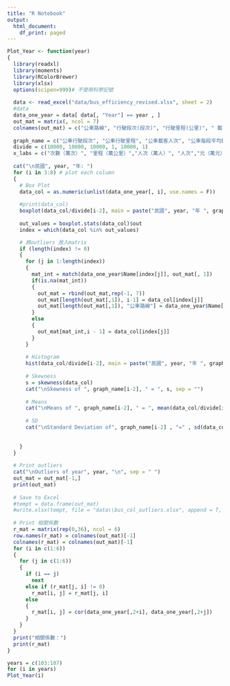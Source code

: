 ```yaml
---
title: "R Notebook"
output:
  html_document:
    df_print: paged
---
```



```r
Plot_Year <- function(year)
{
  library(readxl)
  library(moments)
  library(RColorBrewer)
  library(xlsx)
  options(scipen=999)# 不使用科學記號
  
  data <- read_excel("data/bus_efficiency_revised.xlsx", sheet = 2)
  #data
  data_one_year = data[ data[, "Year"] == year , ]
  out_mat = matrix(, ncol = 7)
  colnames(out_mat) = c("公車路線", "行駛段次(段次)", "行駛里程(公里)", " 載客人次(人次)", " 每段次平均載客(人次)",  "客運收入(元)",  "每車公里營收(元)")
  
  graph_name = c("公車行駛段次", "公車行駛里程", "公車載客人次", "公車每段平均載客", "客運收入", "公車 每車公里營收")
  divide = c(10000, 10000, 10000, 1, 10000, 1)
  x_labs = c("次數（萬次）", "里程（萬公里）","人次（萬人）", "人次","元（萬元）", "元")
  
  cat("\n民國", year, "年: ")
  for (i in 3:8) # plot each column
  {
    # Box Plot
    data_col = as.numeric(unlist(data_one_year[, i], use.names = F))
    
    #print(data_col)
    boxplot(data_col/divide[i-2], main = paste("民國", year, "年 ", graph_name[i-2], sep = ""), xlab = x_labs[i - 2], horizontal = T, col = "lightblue")
      
    out_values = boxplot.stats(data_col)$out
    index = which(data_col %in% out_values)

    # 將outliers 放入matrix
    if (length(index) != 0)
    {
      for (j in 1:length(index))
      {
        mat_int = match(data_one_year$Name[index[j]], out_mat[, 1])
        if(is.na(mat_int))
        {
          out_mat = rbind(out_mat,rep(-1, 7))
          out_mat[length(out_mat[,1]), i-1] = data_col[index[j]]
          out_mat[length(out_mat[,1]), "公車路線"] = data_one_year$Name[index[j]]
        }
        else
        {
          out_mat[mat_int,i - 1] = data_col[index[j]]
        }
      }
      
      # Histogram
      hist(data_col/divide[i-2], main = paste("民國", year, "年 ", graph_name[i-2], sep = ""), xlab = x_labs[i - 2], col = brewer.pal(n = 6, name = "RdBu"))
      
      # Skewness
      s = skewness(data_col)
      cat("\nSkewness of ", graph_name[i-2], " = ", s, sep = "")
      
      # Means
      cat("\nMeans of ", graph_name[i-2], " = ", mean(data_col/divide[i-2]))
      
      # SD
      cat("\nStandard Deviation of", graph_name[i-2] , "=" , sd(data_col/divide[i-2]))
      
      
    }
  }
  
  # Print outliers
  cat("\nOutliers of year", year, "\n", sep = " ")
  out_mat = out_mat[-1,]
  print(out_mat)
  
  # Save to Excel
  #tempt = data.frame(out_mat)
  #write.xlsx(tempt, file = "data\\bus_col_outliers.xlsx", append = T, sheetName = as.character(year), row.names = T)
  
  # Print 相關係數
  r_mat = matrix(rep(0,36), ncol = 6)
  row.names(r_mat) = colnames(out_mat)[-1]
  colnames(r_mat) = colnames(out_mat)[-1]
  for (i in c(1:6))
  {
    for (j in c(1:6))
    {
      if (i == j)
        next
      else if (r_mat[j, i] != 0)
        r_mat[i, j] = r_mat[j, i]
      else
      {
        r_mat[i, j] = cor(data_one_year[,2+i], data_one_year[,2+j])
      }
    }
  }
  print("相關係數：")
  print(r_mat)
}
```


```r
years = c(103:107)
for (i in years)
Plot_Year(i)
```
